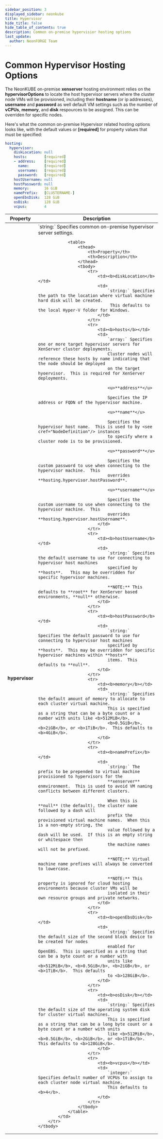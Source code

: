 ```yaml
---
sidebar_position: 3
displayed_sidebar: neonkube
title: Hypervisor
hide_title: false
hide_table_of_contents: true
description: Common on-premise hypervisior hosting options
last_update:
  author: NeonFORGE Team
---
```



# Common Hypervisor Hosting Options

The NeonKUBE on-premise **xenserver** hosting environment relies on the
**hypervisorOptions** to locate the host hypervisor servers where the cluster
node VMs will be provisioned, including their **hostname** (or ip addresses),
**username** and **password** as well default VM settings such as the number of
**vCPUs**, **memory**, and **disk** respources to be assigned. This can be
overriden for specific nodes.

Here's what the common on-premise Hypervisor related hosting options looks like,
with the default values or **[required]** for property values that must be
specified:

```yaml
hosting:
  hypervisor:
    diskLocation: null
    hosts:        [required]
    - address:    [required]
      name:       [required]
      username:   [required]
      password:   [required]
    hostUsername: null
    hostPassword: null
    memory:       16 GiB
    namePrefix:   [CLUSTERNAME-]
    openEbsDisk:  128 GiB
    osDisk:       128 GiB
    vcpus:        4
```

<table>
    <thead>
        <th>Property</th>
        <th>Description</th>
    </thead>
    <tbody>
        <tr>
            <td><b>hypervisor</b></td>
            <td>
                `string:` Specifies common on-premise hypervisor server settings.

                <table>
                    <thead>
                        <th>Property</th>
                        <th>Description</th>
                    </thead>
                    <tbody>
                        <tr>
                            <td><b>diskLocation</b></td>
                            <td>
                                `string:` Specifies the path to the location where virtual machine hard disk will be created.
                                 This defaults to the local Hyper-V folder for Windows.
                            </td>
                        </tr>
                        <tr>
                            <td><b>hosts</b></td>
                            <td>
                                `array:` Specifies one or more target hypervisor servers for XenServer cluster deployments.
                                Cluster nodes will reference these hosts by name indicating that the node should be deployed
                                on the target hyoervisor.  This is required for XenServer deployments.

                                <u>**address**</u>

                                Specifies the IP address or FQDN of the hypervisor machine.

                                <u>**name**</u>

                                Specifies the hypervisor host name.  This is used to by <see cref="NodeDefinition"/> instances
                                to specify where a cluster node is to be provisioned.

                                <u>**password**</u>

                                Specifies the custom password to use when connecting to the hypervisor machine.  This
                                overrides **hosting.hypervisor.hostPassword**.

                                <u>**username**</u>

                                Specifies the custom username to use when connecting to the hypervisor machine.  This
                                overrides **hosting.hypervisor.hostUsername**.
                            </td>
                        </tr>
                        <tr>
                            <td><b>hostUsername</b></td>
                            <td>
                                `string:` Specifies the default username to use for connecting to hypervisor host machines
                                specified by **hosts**.   This may be overridden for specific hypervisor machines.

                                **NOTE:** This defaults to **root** for XenServer based environments, **null** otherwise.
                            </td>
                        </tr>
                        <tr>
                            <td><b>hostPassword</b></td>
                            <td>
                                `string:`  Specifies the default password to use for connecting to hypervisor host machines
                                specified by **hosts**.  This may be overridden for specific hypervisor machines within **hosts**
                                items.  This defaults to **null**.
                            </td>
                        </tr>
                        <tr>
                            <td><b>memory</b></td>
                            <td>
                                `string:` Specifies the default amount of memory to allocate to each cluster virtual machine.
                                This is specified as a string that can be a byte count or a number with units like <b>512MiB</b>,
                                <b>0.5GiB</b>, <b>2iGB</b>, or <b>1TiB</b>.  This defaults to <b>4GiB</b>.
                            </td>
                        </tr>
                        <tr>
                            <td><b>namePrefix</b></td>
                            <td>
                                `string:` The prefix to be prepended to virtual machine provisioned to hypervisors for the
                                **xenserver** enmvironment.  This is used to avoid VM naming conflicts between different clusters.

                                When this is **null** (the default), the cluster name followed by a dash will
                                prefix the provisioned virtual machine names.  When this is a non-empty string, the
                                value followed by a dash will be used.  If this is an empty string or whitespace then
                                the machine names will not be prefixed.

                                **NOTE:** Virtual machine name prefixes will always be converted to lowercase.

                                **NOTE:** This property is ignored for cloud hosting environments because cluster VMs will be
                                isolated in their own resource groups and private networks.
                            </td>
                        </tr>
                        <tr>
                            <td><b>openEbsDisk</b></td>
                            <td>
                                `string:` Specifies the default size of the second block device to be created for nodes
                                enabled for OpenEBS.  This is specified as a string that can be a byte count or a number with
                                units like <b>512MiB</b>, <b>0.5GiB</b>, <b>2iGB</b>, or <b>1TiB</b>.  This defaults
                                to <b>128GiB</b>.
                            </td>
                        </tr>
                        <tr>
                            <td><b>osDisk</b></td>
                            <td>
                                `string:` Specifies the default size of the operating system disk for cluster virtual machines.
                                This is specified as a string that can be a long byte count or a byte count or a number with units
                                like <b>512MiB</b>, <b>0.5GiB</b>, <b>2GiB</b>, or <b>1TiB</b>.  This defaults to <b>128GiB</b>.
                            </td>
                        </tr>
                        <tr>
                            <td><b>vcpus</b></td>
                            <td>
                                `integer:` Specifies default number of VCPUs to assign to each cluster node virtual machine.
                                This defaults to <b>4</b>.
                            </td>
                        </tr>
                    </tbody>
                </table>
            </td>
        </tr>
    </tbody>

</table>
